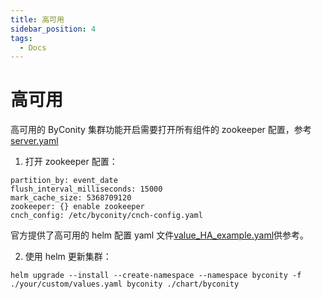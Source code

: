 ```yaml
---
title: 高可用
sidebar_position: 4
tags:
  - Docs
---
```


# 高可用

高可用的 ByConity 集群功能开启需要打开所有组件的 zookeeper 配置，参考[server.yaml](https://github.com/ByConity/byconity-deploy/blob/master/chart/byconity/files/server.yaml)

1. 打开 zookeeper 配置：

```
partition_by: event_date
flush_interval_milliseconds: 15000
mark_cache_size: 5368709120
zookeeper: {} enable zookeeper
cnch_config: /etc/byconity/cnch-config.yaml
```

官方提供了高可用的 helm 配置 yaml 文件[value_HA_example.yaml](https://github.com/ByConity/byconity-deploy/blob/master/examples/k8s/value_HA_example.yaml)供参考。

2. 使用 helm 更新集群：

```
helm upgrade --install --create-namespace --namespace byconity -f ./your/custom/values.yaml byconity ./chart/byconity
```
